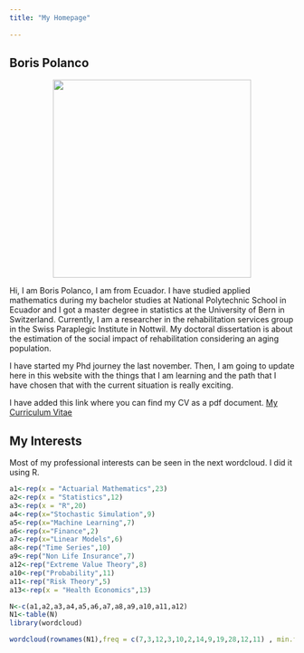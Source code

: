 ```yaml
---
title: "My Homepage"
  
---
```



## Boris Polanco
<center>
![](C:/Users/lenovo/Desktop/Msc.Statistics/Blog/sanmath.github.io/unnamed.jpg){width=350px}
</center>
\vspace{1cm}
Hi, I am Boris Polanco, I am from Ecuador. I have studied applied mathematics during my bachelor studies at National Polytechnic School in Ecuador and I got a master degree in statistics at the University of Bern in Switzerland. Currently, I am a researcher in the rehabilitation services group in the Swiss Paraplegic Institute in Nottwil. My doctoral dissertation is about the estimation of the social impact of rehabilitation considering an aging population.

I have started my Phd journey the last november. Then, I am going to update here in this website with the things that I am learning and the path that I have chosen that with the current situation is really exciting. 



I have added this link where you can find my CV as a pdf document.
<a href="cv_7.pdf">My Curriculum Vitae</a>


## My Interests

Most of my  professional interests can be seen in the next wordcloud. I did it using R.
```r
a1<-rep(x = "Actuarial Mathematics",23)
a2<-rep(x = "Statistics",12)
a3<-rep(x = "R",20)
a4<-rep(x="Stochastic Simulation",9)
a5<-rep(x="Machine Learning",7)
a6<-rep(x="Finance",2)
a7<-rep(x="Linear Models",6)
a8<-rep("Time Series",10)
a9<-rep("Non Life Insurance",7)
a12<-rep("Extreme Value Theory",8)
a10<-rep("Probability",11)
a11<-rep("Risk Theory",5)
a13<-rep(x = "Health Economics",13)

N<-c(a1,a2,a3,a4,a5,a6,a7,a8,a9,a10,a11,a12)
N1<-table(N)
library(wordcloud)

wordcloud(rownames(N1),freq = c(7,3,12,3,10,2,14,9,19,28,12,11) , min.freq =1, scale=c(4, .2),colors=c("navy","blue","black","navy","grey10","navy","darkorchid4") )


```